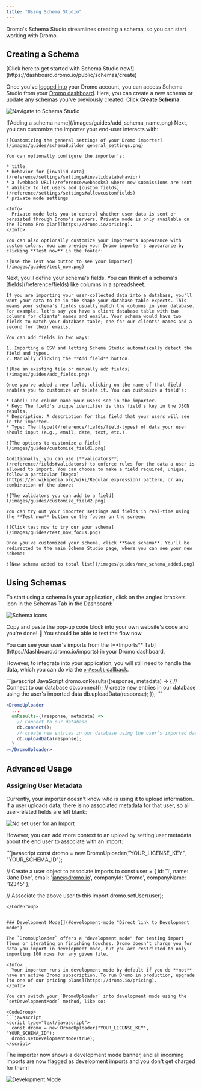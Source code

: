 ```yaml
---
title: "Using Schema Studio"
---
```


Dromo's Schema Studio streamlines creating a schema, so you can start working with Dromo.


## Creating a Schema[​](#creating-a-schema "Direct link to Creating a Schema")

<Check>
  [Click here to get started with Schema Studio now!](https://dashboard.dromo.io/public/schemas/create)
</Check>

Once you've [logged into](https://dashboard.dromo.io/auth/login) your Dromo account, you can access Schema Studio from your [Dromo dashboard](https://dashboard.dromo.io/schemas). Here, you can create a new schema or update any schemas you've previously created. Click **Create Schema**:

![Navigate to Schema Studio](/images/guides/highlight_dashboard_schemaBuilder.png)

<Steps>
  <Step title="Add a Name">
    ![Adding a schema name](/images/guides/add_schema_name.png)
  </Step>

  <Step title="Customize your importer">
    Next, you can customize the importer your end-user interacts with:

    ![Customizing the general settings of your Dromo importer](/images/guides/schemaBuilder_general_settings.png)

    You can optionally configure the importer's:

    * title
    * behavior for [invalid data](/reference/settings/settings#invaliddatabehavior)
    * a [webhook URL](/reference/webhooks) where new submissions are sent
    * ability to let users add [custom fields](/reference/settings/settings#allowcustomfields)
    * private mode settings

    <Info>
      Private mode lets you to control whether user data is sent or persisted through Dromo's servers. Private mode is only available on the [Dromo Pro plan](https://dromo.io/pricing).
    </Info>

    You can also optionally customize your importer's appearance with custom colors. You can preview your Dromo importer's appearance by clicking **Test now** in the footer: 
    
    ![Use the Test Now button to see your importer](/images/guides/test_now.png)
  </Step>

  <Step title="Add fields to your schema">
    Next, you'll define your schema's fields. You can think of a schema's [fields](/reference/fields) like columns in a spreadsheet.

    If you are importing your user-collected data into a database, you'll want your data to be in the shape your database table expects. This means your schema's fields usually match the columns in your database. For example, let's say you have a client database table with two columns for clients' names and emails. Your schema would have two fields to match your database table; one for our clients' names and a second for their emails.

    You can add fields in two ways:

    1. Importing a CSV and letting Schema Studio automatically detect the field and types.
    2. Manually clicking the **Add field** button.

    ![Use an existing file or manually add fields](/images/guides/add_fields.png)

    Once you've added a new field, clicking on the name of that field enables you to customize or delete it. You can customize a field's:

    * Label: The column name your users see in the importer.
    * Key: The field's unique identifier is this field's key in the JSON results.
    * Description: A description for this field that your users will see in the importer.
    * Type: The [type](/reference/fields/field-types) of data your user should input (e.g., email, date, text, etc.).

    ![The options to customize a field](/images/guides/customize_field1.png)

    Additionally, you can use [**validators**](/reference/fields#validators) to enforce rules for the data a user is allowed to import. You can choose to make a field required, unique, follow a particular [Regex](https://en.wikipedia.org/wiki/Regular_expression) pattern, or any combination of the above:

    ![The validators you can add to a field](/images/guides/customize_field2.png)

    You can try out your importer settings and fields in real-time using the **Test now** button on the footer on the screen:

    ![Click test now to try our your schema](/images/guides/test_now_focus.png)

    Once you've customized your schema, click **Save schema**. You'll be redirected to the main Schema Studio page, where you can see your new schema:

    ![New schema added to total list](/images/guides/new_schema_added.png)
  </Step>
</Steps>

## Using Schemas

To start using a schema in your application, click on the angled brackets icon in the Schemas Tab in the Dashboard:

![Schema icons](/images/guides/angled_brackets_focus.png)

Copy and paste the pop-up code block into your own website's code and you're done! 🎉 You should be able to test the flow now. 

<Info>
  You can see your user's imports from the [**Imports** Tab](https://dashboard.dromo.io/imports) in your Dromo dashboard.
</Info>

However, to integrate into your application, you will still need to handle the data, which you can do via the [`onResult` callback](/reference/results).

<CodeGroup>
```javascript JavaScript
dromo.onResults((response, metadata) => {
  // Connect to our database
  db.connect();
  // create new entries in our database using the user's imported data
  db.uploadData(response);
});
```

```jsx React
<DromoUploader
  ...
  onResults={(response, metadata) =>
    // Connect to our database
    db.connect();
    // create new entries in our database using the user's imported data
    db.uploadData(response);
  }
></DromoUploader>
```
</CodeGroup>


## Advanced Usage

### Assigning User Metadata

Currently, your importer doesn't know *who* is using it to upload information. If a user uploads data, there is no associated metadata for that user, so all user-related fields are left blank:

![No set user for an Import](/images/guides/no_set_user_in_imports.png)

However, you can add more context to an upload by setting user metadata about the end user to associate with an import:

<CodeGroup>
```javascript
const dromo = new DromoUploader("YOUR_LICENSE_KEY", "YOUR_SCHEMA_ID");

// Create a user object to associate imports to
const user = {
  id: '1',
  name: 'Jane Doe',
  email: 'jane@dromo.io',
  companyId: 'Dromo',
  companyName: '12345'
};

// Associate the above user to this import
dromo.setUser(user);
```
</CodeGroup>


### Development Mode[​](#development-mode "Direct link to Development mode")

The `DromoUploader` offers a "development mode" for testing import flows or iterating on finishing touches. Dromo doesn't charge you for data you import in development mode, but you are restricted to only importing 100 rows for any given file.

<Info>
  Your importer runs in development mode by default if you do **not** have an active Dromo subscription. To run Dromo in production, upgrade [to one of our pricing plans](https://dromo.io/pricing).
</Info>

You can switch your `DromoUploader` into development mode using the `setDevelopmentMode` method, like so:

<CodeGroup>
```javascript
<script type="text/javascript">
  const dromo = new DromoUploader("YOUR_LICENSE_KEY", "YOUR_SCHEMA_ID");
  dromo.setDevelopmentMode(true);
</script>
```
</CodeGroup>

The importer now shows a development mode banner, and all incoming imports are now flagged as development imports and you don't get charged for them!

![Development Mode](/images/guides/development_mode_banner.png)
